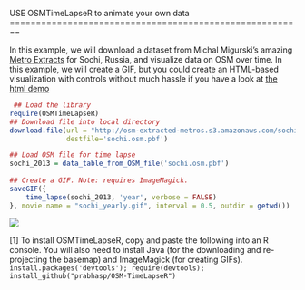 <link href="http://kevinburke.bitbucket.org/markdowncss/markdown.css" rel="stylesheet"></link>
USE OSMTimeLapseR to animate your own data
========================================================

In this example, we will download a dataset from Michal Migurski's amazing [Metro Extracts](http://osm-extracted-metros.s3.amazonaws.com/sochi.osm.pbf) for Sochi, Russia, and visualize data on OSM over time. In this example, we will create a GIF, but you could create an HTML-based visualization with controls without much hassle if you have a look at [the html demo](AnimateHTML.html)

```r
 ## Load the library
require(OSMTimeLapseR)                   
## Download file into local directory
download.file(url = "http://osm-extracted-metros.s3.amazonaws.com/sochi.osm.pbf",
              destfile='sochi.osm.pbf')  

## Load OSM file for time lapse
sochi_2013 = data_table_from_OSM_file('sochi.osm.pbf')
 
## Create a GIF. Note: requires ImageMagick.
saveGIF({                       
    time_lapse(sochi_2013, 'year', verbose = FALSE)
}, movie.name = "sochi_yearly.gif", interval = 0.5, outdir = getwd())
```
![](sochi_yearly.gif)

[1] To install OSMTimeLapseR, copy and paste the following into an R console. You will also need to install Java (for the downloading and re-projecting the basemap) and ImageMagick (for creating GIFs).
```install.packages('devtools'); require(devtools); install_github("prabhasp/OSM-TimeLapseR")```
